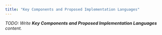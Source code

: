 ```yaml
---
title: "Key Components and Proposed Implementation Languages"
---
```


_TODO: Write **Key Components and Proposed Implementation Languages** content._
